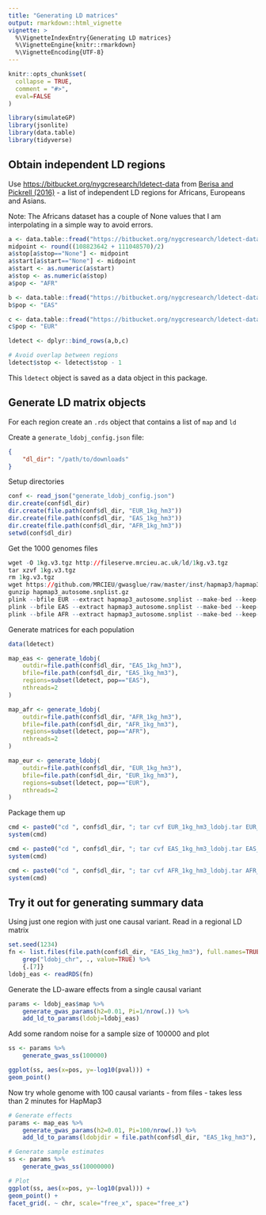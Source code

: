 ```yaml
---
title: "Generating LD matrices"
output: rmarkdown::html_vignette
vignette: >
  %\VignetteIndexEntry{Generating LD matrices}
  %\VignetteEngine{knitr::rmarkdown}
  %\VignetteEncoding{UTF-8}
---
```


```r
knitr::opts_chunk$set(
  collapse = TRUE,
  comment = "#>",
  eval=FALSE
)
```

```r
library(simulateGP)
library(jsonlite)
library(data.table)
library(tidyverse)
```

## Obtain independent LD regions

Use [https://bitbucket.org/nygcresearch/ldetect-data](https://bitbucket.org/nygcresearch/ldetect-data/src/master/) from [Berisa and Pickrell (2016)](https://www.ncbi.nlm.nih.gov/pmc/articles/PMC4731402/) - a list of independent LD regions for Africans, Europeans and Asians.

Note: The Africans dataset has a couple of None values that I am interpolating in a simple way to avoid errors.

```r
a <- data.table::fread("https://bitbucket.org/nygcresearch/ldetect-data/raw/ac125e47bf7ff3e90be31f278a7b6a61daaba0dc/AFR/fourier_ls-all.bed")
midpoint <- round((108823642 + 111048570)/2)
a$stop[a$stop=="None"] <- midpoint
a$start[a$start=="None"] <- midpoint
a$start <- as.numeric(a$start)
a$stop <- as.numeric(a$stop)
a$pop <- "AFR"

b <- data.table::fread("https://bitbucket.org/nygcresearch/ldetect-data/raw/ac125e47bf7ff3e90be31f278a7b6a61daaba0dc/ASN/fourier_ls-all.bed")
b$pop <- "EAS"

c <- data.table::fread("https://bitbucket.org/nygcresearch/ldetect-data/raw/ac125e47bf7ff3e90be31f278a7b6a61daaba0dc/EUR/fourier_ls-all.bed")
c$pop <- "EUR"

ldetect <- dplyr::bind_rows(a,b,c)

# Avoid overlap between regions
ldetect$stop <- ldetect$stop - 1
```

This `ldetect` object is saved as a data object in this package.


## Generate LD matrix objects

For each region create an `.rds` object that contains a list of `map` and `ld`

Create a `generate_ldobj_config.json` file:

```json
{
	"dl_dir": "/path/to/downloads"
}
```

Setup directories

```r
conf <- read_json("generate_ldobj_config.json")
dir.create(conf$dl_dir)
dir.create(file.path(conf$dl_dir, "EUR_1kg_hm3"))
dir.create(file.path(conf$dl_dir, "EAS_1kg_hm3"))
dir.create(file.path(conf$dl_dir, "AFR_1kg_hm3"))
setwd(conf$dl_dir)
```

Get the 1000 genomes files

```r
wget -O 1kg.v3.tgz http://fileserve.mrcieu.ac.uk/ld/1kg.v3.tgz
tar xzvf 1kg.v3.tgz
rm 1kg.v3.tgz
wget https://github.com/MRCIEU/gwasglue/raw/master/inst/hapmap3/hapmap3_autosome.snplist.gz
gunzip hapmap3_autosome.snplist.gz
plink --bfile EUR --extract hapmap3_autosome.snplist --make-bed --keep-allele-order --out EUR_1kg_hm3
plink --bfile EAS --extract hapmap3_autosome.snplist --make-bed --keep-allele-order --out EAS_1kg_hm3
plink --bfile AFR --extract hapmap3_autosome.snplist --make-bed --keep-allele-order --out AFR_1kg_hm3
```

Generate matrices for each population

```r
data(ldetect)

map_eas <- generate_ldobj(
	outdir=file.path(conf$dl_dir, "EAS_1kg_hm3"), 
	bfile=file.path(conf$dl_dir, "EAS_1kg_hm3"), 
	regions=subset(ldetect, pop=="EAS"),
	nthreads=2
)

map_afr <- generate_ldobj(
	outdir=file.path(conf$dl_dir, "AFR_1kg_hm3"), 
	bfile=file.path(conf$dl_dir, "AFR_1kg_hm3"), 
	regions=subset(ldetect, pop=="AFR"),
	nthreads=2
)

map_eur <- generate_ldobj(
	outdir=file.path(conf$dl_dir, "EUR_1kg_hm3"), 
	bfile=file.path(conf$dl_dir, "EUR_1kg_hm3"), 
	regions=subset(ldetect, pop=="EUR"),
	nthreads=2
)
```

Package them up

```r
cmd <- paste0("cd ", conf$dl_dir, "; tar cvf EUR_1kg_hm3_ldobj.tar EUR_1kg_hm3")
system(cmd)

cmd <- paste0("cd ", conf$dl_dir, "; tar cvf EAS_1kg_hm3_ldobj.tar EAS_1kg_hm3")
system(cmd)

cmd <- paste0("cd ", conf$dl_dir, "; tar cvf AFR_1kg_hm3_ldobj.tar AFR_1kg_hm3")
system(cmd)
```


## Try it out for generating summary data

Using just one region with just one causal variant. Read in a regional LD matrix

```r
set.seed(1234)
fn <- list.files(file.path(conf$dl_dir, "EAS_1kg_hm3"), full.names=TRUE) %>% 
	grep("ldobj_chr", ., value=TRUE) %>% 
	{.[7]}
ldobj_eas <- readRDS(fn)
```

Generate the LD-aware effects from a single causal variant

```r
params <- ldobj_eas$map %>%
	generate_gwas_params(h2=0.01, Pi=1/nrow(.)) %>%
	add_ld_to_params(ldobj=ldobj_eas)
```

Add some random noise for a sample size of 100000 and plot

```r
ss <- params %>%
	generate_gwas_ss(100000)

ggplot(ss, aes(x=pos, y=-log10(pval))) +
geom_point()
```

Now try whole genome with 100 causal variants - from files - takes less than 2 minutes for HapMap3 

```r
# Generate effects
params <- map_eas %>% 
	generate_gwas_params(h2=0.01, Pi=100/nrow(.)) %>%
	add_ld_to_params(ldobjdir = file.path(conf$dl_dir, "EAS_1kg_hm3"), nthreads=1)

# Generate sample estimates
ss <- params %>%
	generate_gwas_ss(10000000)

# Plot
ggplot(ss, aes(x=pos, y=-log10(pval))) +
geom_point() +
facet_grid(. ~ chr, scale="free_x", space="free_x")
```

